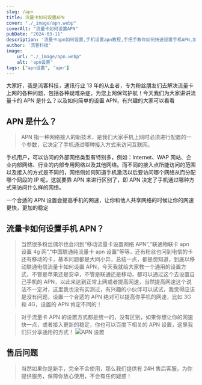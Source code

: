 ```yaml
---
slug: /apn
title: 流量卡如何设置APN
cover: "./_image/apn.webp"
coverAlt: "流量卡如何设置APN"
pubDate: "2024-03-11"
description: '流量卡apn如何设置,手机设置apn教程,手把手教你如何快速设置手机APN,加快你的网速'
author: '流客科技'
image:
    url: "./_image/apn.webp"
    alt: 'apn设置'
tags: ["apn设置", 'apn']
---
```


大家好，我是流客科技，通讯行业 13 年的从业者，专为粉丝朋友们去解决流量卡上网的各种问题，包括各种疑难杂症，为您上网保驾护航！今天我们为大家讲讲流量卡的 APN 是什么？以及如何简单的设置 APN，有兴趣的大家可以看看

## APN 是什么？

> APN 指一种网络接入的新技术，是我们大家手机上网时必须进行配置的一个参数，它决定了手机通过哪种接入方式来访问互联网。

手机用户，可以访问的外部网络类型有特别多，例如：Internet、WAP 网站、企业内部网络、行业的内部专用网络以及其他网络。而不同的接入点所能访问的范围以及接入的方式是不同的，网络侧如何知道手机激活以后要访问哪个网络从而分配哪个网段的 IP 呢，这就要靠 APN 来进行区别了，即 APN 决定了手机通过哪种方式来访问什么样的网络。

一个合适的 APN 设置会提高手机的网速，让你和他人共享网络的时候让你的网速更快，更加的稳定

## 流量卡如何设置手机 APN？

> 当然很多粉丝偶尔也会问到“移动流量卡设置网络 APN”,“联通物联卡 apn 设置 4g 网”,"中国联通纯流量卡 apn 设置"等等，还有粉丝也问到电信的卡还有移动的卡，基本问题都是大同小异，总结一点，都是想知道，到底以移动联通电信流量卡如何设置 APN，今天我就给大家教一个通用的设置方式，不管是苹果还是安卓，不管是联通还是移动，都可以通过这个去设置自己手机的 APN，以此来达到正常上网或者提高网速，当然提高网速这个说法不一定对，这里我也没有实测过，有兴趣的小伙伴可以试试，我觉得应该是没有问题，设置一个合适的 APN 绝对可以提高你手机的网速，比如 3G 和 4G，设置的 APN 肯定不同的！

> 对于流量卡 APN 的设置方式都是统一的，没有区别，如果你想让你的网速快一点，或者接入更新的稳定，你也可以百度下相关的 APN 设置，这里我们只分享通用的方式！
> ![APN 设置](https://vkceyugu.cdn.bspapp.com/VKCEYUGU-dbef5695-ba44-4423-8102-319bf5c8c363/bc699ded-bae1-4bc5-8635-c525f0ab3171.png)

## 售后问题

> 当然如果你是新手，完全不会使用，那么我们提供有 24H 售后客服，为你提供服务，保障你放心使用，不会有任何疑惑！
